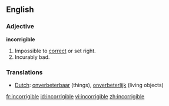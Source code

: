 ==English==

===Adjective===
'''incorrigible'''
# Impossible to [[correct]] or set right.
# Incurably bad.

===Translations===
*[[Dutch]]: [[onverbeterbaar]] (things), [[onverbeterlijk]] (living objects)

[[fr:incorrigible]]
[[id:incorrigible]]
[[vi:incorrigible]]
[[zh:incorrigible]]